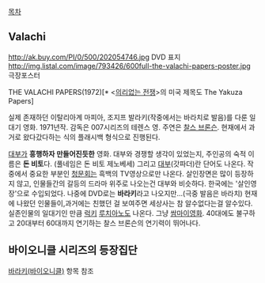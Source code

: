 [[목차]]

== Valachi ==
http://ak.buy.com/PI/0/500/202054746.jpg
DVD 표지
http://img.listal.com/image/793426/600full-the-valachi-papers-poster.jpg
극장포스터

THE VALACHI PAPERS(1972)[* <[[의리없는 전쟁]]>의 미국 제목도 The Yakuza Papers]

실제 존재하던 이탈리아계 마피아, 조지프 발라키(작중에서는 바라치로 발음)를 다룬 일대기 영화. 1971년작. 감독은 007시리즈의 테렌스 영. 주연은 [[찰스 브론슨]]. 
현재에서 과거로 왔다갔다하는 식의 플래시백 형식으로 진행된다.

[[대부]]가 '''흥행하자 만들어진듯한''' 영화. 대부와 경쟁할 생각이 있었는지, 주인공의 숙적 이름은 '''돈 비토'''다. (풀네임은 돈 비토 제노베세) 그리고 [[대부]](갓파더)란 단어도 나온다. 작중에서 중요한 부분인 [[청문회]]는 흑백의 TV영상으로만 나온다. 살인장면은 많이 등장하지 않고, 인물들간의 갈등의 드라마 위주로 나오는건 대부와 비슷하다. 한국에는 '살인영장'으로 수입되었다. 나중에 DVD로는 '''바라키'''라고 나오지만...(극중 발음은 바라치) 현재에 나왔던 인물들이,과거에는 친했던 걸 보여주면 세상사는 참 알수없다는걸 알수있다. 실존인물의 일대기인 만큼 [[럭키]] [[루치아노]]도 나온다. 그냥 [[쌈마이]]영화. 40대에도 불구하고 20대부터 60대까지 연기하는 찰스 브론슨의 연기력이 뛰어나다.

== 바이오니클 시리즈의 등장집단 ==

[[바라키(바이오니클)]] 항목 참조
